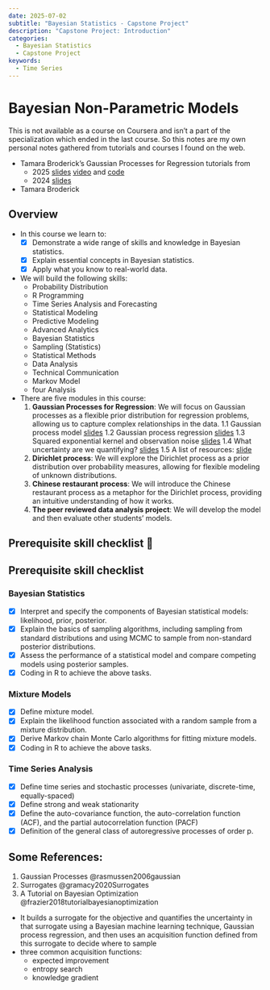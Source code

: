 ```yaml
---
date: 2025-07-02
subtitle: "Bayesian Statistics - Capstone Project"
description: "Capstone Project: Introduction"
categories:
  - Bayesian Statistics
  - Capstone Project
keywords:
  - Time Series
---
```


# Bayesian Non-Parametric Models

This is not available as a course on Coursera and isn't a part of the specialization which ended in the last course. So this notes are my own personal notes gathered from tutorials and courses I found on the web.

- Tamara Broderick's Gaussian Processes for Regression tutorials from 
  - 2025 [slides](https://tamarabroderick.com/tutorial_2025_asa_cirs_webinar.html) [video](https://www.youtube.com/watch?v=szuREe_brxw&ab_channel=AmstatVideos) and [code](https://github.com/tbroderick/gps_tutorial/tree/2025asa_cirs)
  - 2024 [slides](https://tamarabroderick.com/tutorial_2024_cps-fr.html) 
- Tamara Broderick

## Overview

- In this course we learn to:
  - [x] Demonstrate a wide range of skills and knowledge in Bayesian statistics.
  - [x] Explain essential concepts in Bayesian statistics.
  - [x] Apply what you know to real-world data.
- We will build the following skills:
  - Probability Distribution
  - R Programming
  - Time Series Analysis and Forecasting
  - Statistical Modeling
  - Predictive Modeling
  - Advanced Analytics
  - Bayesian Statistics
  - Sampling (Statistics)
  - Statistical Methods
  - Data Analysis
  - Technical Communication
  - Markov Model
  - four Analysis
- There are five modules in this course:
  1. **Gaussian Processes for Regression**: We will focus on Gaussian processes as a flexible prior distribution for regression problems, allowing us to capture complex relationships in the data.
     1.1 Gaussian process model [slides](https://tamarabroderick.com/files/broderick_2024_cps-fr_part_i.pdf)
     1.2 Gaussian process regression [slides](https://tamarabroderick.com/files/broderick_2024_cps-fr_part_ii.pdf)
     1.3 Squared exponential kernel and observation noise [slides](https://tamarabroderick.com/files/broderick_2024_cps-fr_part_iii.pdf)
     1.4 What uncertainty are we quantifying? [slides](https://tamarabroderick.com/files/broderick_2024_cps-fr_part_iv.pdf)
     1.5 A list of resources: [slide](https://tamarabroderick.com/files/broderick_2024_cps-fr_resources.pdf)
  2. **Dirichlet process**: We will explore the Dirichlet process as a prior distribution over probability measures, allowing for flexible modeling of unknown distributions.
  3. **Chinese restaurant process**: We will introduce the Chinese restaurant process as a metaphor for the Dirichlet process, providing an intuitive understanding of how it works.
  4. **The peer reviewed data analysis project**: We will develop the model and then evaluate other students' models.




## Prerequisite skill checklist 📖


:::: {.callout-note collapse="true"}
## Prerequisite skill checklist

### Bayesian Statistics
- [x] Interpret and specify the components of Bayesian statistical models: likelihood, prior, posterior.
- [x] Explain the basics of sampling algorithms, including sampling from
standard distributions and using MCMC to sample from non-standard
posterior distributions.
- [x] Assess the performance of a statistical model and compare competing
models using posterior samples.
- [x] Coding in R to achieve the above tasks.

### Mixture Models
- [x] Define mixture model.
- [x] Explain the likelihood function associated with a random sample
from a mixture distribution.
- [x] Derive Markov chain Monte Carlo algorithms for fitting mixture models.
- [x] Coding in R to achieve the above tasks.

### Time Series Analysis
- [x] Define time series and stochastic processes (univariate, discrete-time, equally-spaced)
- [x] Define strong and weak stationarity
- [x] Define the auto-covariance function, the auto-correlation function
(ACF), and the partial autocorrelation function (PACF)
- [x] Definition of the general class of autoregressive processes of order p.
:::

## Some References:

1. Gaussian Processes @rasmussen2006gaussian
2. Surrogates @gramacy2020Surrogates
3. A Tutorial on Bayesian Optimization @frazier2018tutorialbayesianoptimization
  - It builds a surrogate for the objective and quantifies the uncertainty in that surrogate using a Bayesian machine learning technique, Gaussian process regression, and then uses an acquisition function defined from this surrogate to decide where to sample
  - three common acquisition functions:
    - expected improvement
    - entropy search
    - knowledge gradient
